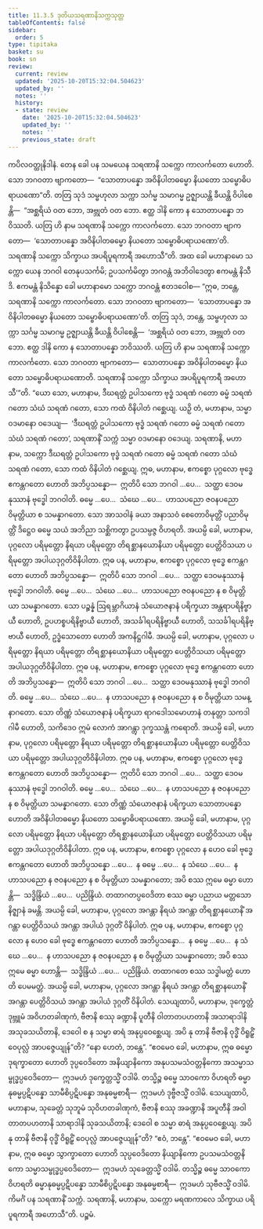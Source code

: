 ```yaml
---
title: 11.3.5 ဒုတိယသရဏာနိသက္ကသုတ္တ
tableOfContents: false
sidebar:
  order: 5
type: tipitaka
basket: su
book: sn
review:
  current: review
  updated: '2025-10-20T15:32:04.504623'
  updated_by: ''
  notes: ''
  history:
  - state: review
    date: '2025-10-20T15:32:04.504623'
    updated_by: ''
    notes: ''
    previous_state: draft
---
```



<DynamicBreadcrumb />


<ReviewStatus review={frontmatter.review} showDetails={true} />

<HypothesisAnnotation frontmatter={frontmatter} />

<Division number="1021" book="sn" e="ch" v="18" p="432">

<Paragraph number="1930" book="sn">
ကပိလဝတ္ထုနိဒါနံ. တေန ခေါ ပန သမယေန သရဏာနိ သက္ကော ကာလင်္ကတော ဟောတိ. သော ဘဂဝတာ ဗျာကတော—  “သောတာပန္နော အဝိနိပါတဓမ္မော နိယတော သမ္ဗောဓိပရာယဏော”တိ. တတြ သုဒံ သမ္ဗဟုလာ သက္ကာ သင်္ဂမ္မ သမာဂမ္မ ဥဇ္ဈာယန္တိ ခီယန္တိ ဝိပါစေန္တိ—  “အစ္ဆရိယံ ဝတ ဘော, အဗ္ဘုတံ ဝတ ဘော. ဧတ္ထ ဒါနိ ကော န သောတာပန္နော ဘဝိဿတိ. ယတြ ဟိ နာမ သရဏာနိ သက္ကော ကာလင်္ကတော. သော ဘဂဝတာ ဗျာကတော—  ‘သောတာပန္နော အဝိနိပါတဓမ္မော နိယတော သမ္ဗောဓိပရာယဏော’တိ. သရဏာနိ သက္ကော သိက္ခာယ အပရိပူရကာရီ အဟောသီ”တိ. အထ ခေါ မဟာနာမော သက္ကော ယေန ဘဂဝါ တေနုပသင်္ကမိ; ဥပသင်္ကမိတွာ ဘဂဝန္တံ အဘိဝါဒေတွာ ဧကမန္တံ နိသီဒိ. ဧကမန္တံ နိသိန္နော ခေါ မဟာနာမော သက္ကော ဘဂဝန္တံ ဧတဒဝေါစ—
</Paragraph>

<Paragraph number="1931" book="sn">
“ဣဓ, ဘန္တေ, သရဏာနိ သက္ကော ကာလင်္ကတော. သော ဘဂဝတာ ဗျာကတော—  ‘သောတာပန္နော အဝိနိပါတဓမ္မော နိယတော သမ္ဗောဓိပရာယဏော’တိ. တတြ သုဒံ, ဘန္တေ, သမ္ဗဟုလာ သက္ကာ သင်္ဂမ္မ သမာဂမ္မ ဥဇ္ဈာယန္တိ ခီယန္တိ ဝိပါစေန္တိ—  ‘အစ္ဆရိယံ ဝတ ဘော, အဗ္ဘုတံ ဝတ ဘော. ဧတ္ထ ဒါနိ ကော န သောတာပန္နော ဘဝိဿတိ. ယတြ ဟိ နာမ သရဏာနိ သက္ကော ကာလင်္ကတော. သော ဘဂဝတာ ဗျာကတော—  သောတာပန္နော အဝိနိပါတဓမ္မော နိယတော သမ္ဗောဓိပရာယဏောတိ. သရဏာနိ သက္ကော သိက္ခာယ အပရိပူရကာရီ အဟောသီ’”တိ.
</Paragraph>

<Paragraph number="1932" book="sn">
“ယော သော, မဟာနာမ, ဒီဃရတ္တံ ဥပါသကော ဗုဒ္ဓံ သရဏံ ဂတော ဓမ္မံ သရဏံ ဂတော သံဃံ သရဏံ ဂတော, သော ကထံ ဝိနိပါတံ ဂစ္ဆေယျ. ယဉှိ တံ, မဟာနာမ, သမ္မာ ဝဒမာနော ဝဒေယျ—  ‘ဒီဃရတ္တံ ဥပါသကော ဗုဒ္ဓံ သရဏံ ဂတော ဓမ္မံ သရဏံ ဂတော သံဃံ သရဏံ ဂတော’, သရဏာနိံ သက္ကံ သမ္မာ ဝဒမာနော ဝဒေယျ. သရဏာနိ, မဟာနာမ, သက္ကော ဒီဃရတ္တံ ဥပါသကော ဗုဒ္ဓံ သရဏံ ဂတော ဓမ္မံ သရဏံ ဂတော သံဃံ သရဏံ ဂတော, သော ကထံ ဝိနိပါတံ ဂစ္ဆေယျ.
</Paragraph>

<Paragraph number="1933" book="sn">
ဣဓ, မဟာနာမ, ဧကစ္စော ပုဂ္ဂလော ဗုဒ္ဓေ ဧကန္တဂတော ဟောတိ အဘိပ္ပသန္နော—  ဣတိပိ သော ဘဂဝါ …ပေ…  သတ္ထာ ဒေဝမနုဿာနံ ဗုဒ္ဓေါ ဘဂဝါတိ. ဓမ္မေ …ပေ…  သံဃေ …ပေ…  ဟာသပညော ဇဝနပညော ဝိမုတ္တိယာ စ သမန္နာဂတော. သော အာသဝါနံ ခယာ အနာသဝံ စေတောဝိမုတ္တိံ ပညာဝိမုတ္တိံ ဒိဋ္ဌေဝ ဓမ္မေ သယံ အဘိညာ သစ္ဆိကတွာ ဥပသမ္ပဇ္ဇ ဝိဟရတိ. အယမ္ပိ ခေါ, မဟာနာမ, ပုဂ္ဂလော ပရိမုတ္တော နိရယာ ပရိမုတ္တော တိရစ္ဆာနယောနိယာ ပရိမုတ္တော ပေတ္တိဝိသယာ ပရိမုတ္တော အပါယဒုဂ္ဂတိဝိနိပါတာ.
</Paragraph>

<Paragraph number="1934" book="sn">
ဣဓ ပန, မဟာနာမ, ဧကစ္စော ပုဂ္ဂလော ဗုဒ္ဓေ ဧကန္တဂတော ဟောတိ အဘိပ္ပသန္နော—  ဣတိပိ သော ဘဂဝါ …ပေ…  သတ္ထာ ဒေဝမနုဿာနံ ဗုဒ္ဓေါ ဘဂဝါတိ. ဓမ္မေ …ပေ…  သံဃေ …ပေ…  ဟာသပညော ဇဝနပညော န စ ဝိမုတ္တိယာ သမန္နာဂတော. သော ပဉ္စန္နံ ဩရမ္ဘာဂိယာနံ သံယောဇနာနံ ပရိက္ခယာ အန္တရာပရိနိဗ္ဗာယီ ဟောတိ, ဥပဟစ္စပရိနိဗ္ဗာယီ ဟောတိ, အသင်္ခါရပရိနိဗ္ဗာယီ ဟောတိ, သသင်္ခါရပရိနိဗ္ဗာယီ ဟောတိ, ဥဒ္ဓံသောတော ဟောတိ အကနိဋ္ဌဂါမီ. အယမ္ပိ ခေါ, မဟာနာမ, ပုဂ္ဂလော ပရိမုတ္တော နိရယာ ပရိမုတ္တော တိရစ္ဆာနယောနိယာ ပရိမုတ္တော ပေတ္တိဝိသယာ ပရိမုတ္တော အပါယဒုဂ္ဂတိဝိနိပါတာ.
</Paragraph>

<Paragraph number="1935" book="sn">
ဣဓ ပန, မဟာနာမ, ဧကစ္စော ပုဂ္ဂလော ဗုဒ္ဓေ ဧကန္တဂတော ဟောတိ အဘိပ္ပသန္နော—  ဣတိပိ သော ဘဂဝါ …ပေ…  သတ္ထာ ဒေဝမနုဿာနံ ဗုဒ္ဓေါ ဘဂဝါတိ. ဓမ္မေ …ပေ…  သံဃေ …ပေ…  န ဟာသပညော န ဇဝနပညော န စ ဝိမုတ္တိယာ သမန္နာဂတော. သော တိဏ္ဏံ သံယောဇနာနံ ပရိက္ခယာ ရာဂဒေါသမောဟာနံ တနုတ္တာ သကဒါဂါမီ ဟောတိ, သကိဒေဝ ဣမံ လောကံ အာဂန္တွာ ဒုက္ခဿန္တံ ကရောတိ. အယမ္ပိ ခေါ, မဟာနာမ, ပုဂ္ဂလော ပရိမုတ္တော နိရယာ ပရိမုတ္တော တိရစ္ဆာနယောနိယာ ပရိမုတ္တော ပေတ္တိဝိသယာ ပရိမုတ္တော အပါယဒုဂ္ဂတိဝိနိပါတာ.
</Paragraph>

<Paragraph number="1936" book="sn">
ဣဓ ပန, မဟာနာမ, ဧကစ္စော ပုဂ္ဂလော ဗုဒ္ဓေ ဧကန္တဂတော ဟောတိ အဘိပ္ပသန္နော—  ဣတိပိ သော ဘဂဝါ …ပေ…  သတ္ထာ ဒေဝမနုဿာနံ ဗုဒ္ဓေါ ဘဂဝါတိ. ဓမ္မေ …ပေ…  သံဃေ …ပေ…  န ဟာသပညော န ဇဝနပညော န စ ဝိမုတ္တိယာ သမန္နာဂတော. သော တိဏ္ဏံ သံယောဇနာနံ ပရိက္ခယာ သောတာပန္နော ဟောတိ အဝိနိပါတဓမ္မော နိယတော သမ္ဗောဓိပရာယဏော. အယမ္ပိ ခေါ, မဟာနာမ, ပုဂ္ဂလော ပရိမုတ္တော နိရယာ ပရိမုတ္တော တိရစ္ဆာနယောနိယာ ပရိမုတ္တော ပေတ္တိဝိသယာ ပရိမုတ္တော အပါယဒုဂ္ဂတိဝိနိပါတာ.
</Paragraph>

<Paragraph number="1937" book="sn">
ဣဓ ပန, မဟာနာမ, ဧကစ္စော ပုဂ္ဂလော န ဟေဝ ခေါ ဗုဒ္ဓေ ဧကန္တဂတော ဟောတိ အဘိပ္ပသန္နော …ပေ…  န ဓမ္မေ …ပေ…  န သံဃေ …ပေ…  န ဟာသပညော န ဇဝနပညော န စ ဝိမုတ္တိယာ သမန္နာဂတော; အပိ စဿ ဣမေ ဓမ္မာ ဟောန္တိ—  သဒ္ဓိန္ဒြိယံ …ပေ…  ပညိန္ဒြိယံ. တထာဂတပ္ပဝေဒိတာ စဿ ဓမ္မာ ပညာယ မတ္တသော နိဇ္ဈာနံ ခမန္တိ. အယမ္ပိ ခေါ, မဟာနာမ, ပုဂ္ဂလော အဂန္တာ နိရယံ အဂန္တာ တိရစ္ဆာနယောနိံ အဂန္တာ ပေတ္တိဝိသယံ အဂန္တာ အပါယံ ဒုဂ္ဂတိံ ဝိနိပါတံ.
</Paragraph>

<Paragraph number="1938" book="sn">
ဣဓ ပန, မဟာနာမ, ဧကစ္စော ပုဂ္ဂလော န ဟေဝ ခေါ ဗုဒ္ဓေ ဧကန္တဂတော ဟောတိ အဘိပ္ပသန္နော…  န ဓမ္မေ …ပေ…  န သံဃေ …ပေ…  န ဟာသပညော န ဇဝနပညော န စ ဝိမုတ္တိယာ သမန္နာဂတော; အပိ စဿ ဣမေ ဓမ္မာ ဟောန္တိ—  သဒ္ဓိန္ဒြိယံ …ပေ…  ပညိန္ဒြိယံ. တထာဂတေ စဿ သဒ္ဓါမတ္တံ ဟောတိ ပေမမတ္တံ. အယမ္ပိ ခေါ, မဟာနာမ, ပုဂ္ဂလော အဂန္တာ နိရယံ အဂန္တာ တိရစ္ဆာနယောနိံ အဂန္တာ ပေတ္တိဝိသယံ အဂန္တာ အပါယံ ဒုဂ္ဂတိံ ဝိနိပါတံ.
</Paragraph>

<Paragraph number="1939" book="sn">
သေယျထာပိ, မဟာနာမ, ဒုက္ခေတ္တံ ဒုဗ္ဘူမံ အဝိဟတခါဏုကံ, ဗီဇာနိ စဿု ခဏ္ဍာနိ ပူတီနိ ဝါတာတပဟတာနိ အသာရာဒါနိ အသုခသယိတာနိ, ဒေဝေါ စ န သမ္မာ ဓာရံ အနုပ္ပဝေစ္ဆေယျ. အပိ နု တာနိ ဗီဇာနိ ဝုဒ္ဓိံ ဝိရူဠှိံ ဝေပုလ္လံ အာပဇ္ဇေယျုန်”တိ? “နော ဟေတံ, ဘန္တေ”. “ဧဝမေဝ ခေါ, မဟာနာမ, ဣဓ ဓမ္မော ဒုရက္ခာတော ဟောတိ ဒုပ္ပဝေဒိတော အနိယျာနိကော အနုပသမသံဝတ္တနိကော အသမ္မာသမ္ဗုဒ္ဓပ္ပဝေဒိတော—  ဣဒမဟံ ဒုက္ခေတ္တသ္မိံ ဝဒါမိ. တသ္မိဉ္စ ဓမ္မေ သာဝကော ဝိဟရတိ ဓမ္မာနုဓမ္မပ္ပဋိပန္နော သာမီစိပ္ပဋိပန္နော အနုဓမ္မစာရီ—  ဣဒမဟံ ဒုဗ္ဗီဇသ္မိံ ဝဒါမိ.
</Paragraph>

<Paragraph number="1940" book="sn">
သေယျထာပိ, မဟာနာမ, သုခေတ္တံ သုဘူမံ သုဝိဟတခါဏုကံ, ဗီဇာနိ စဿု အခဏ္ဍာနိ အပူတီနိ အဝါတာတပဟတာနိ သာရာဒါနိ သုခသယိတာနိ; ဒေဝေါ စ သမ္မာ ဓာရံ အနုပ္ပဝေစ္ဆေယျ. အပိ နု တာနိ ဗီဇာနိ ဝုဒ္ဓိံ ဝိရူဠှိံ ဝေပုလ္လံ အာပဇ္ဇေယျုန်”တိ? “ဧဝံ, ဘန္တေ”. “ဧဝမေဝ ခေါ, မဟာနာမ, ဣဓ ဓမ္မော သွာက္ခာတော ဟောတိ သုပ္ပဝေဒိတော နိယျာနိကော ဥပသမသံဝတ္တနိကော သမ္မာသမ္ဗုဒ္ဓပ္ပဝေဒိတော—  ဣဒမဟံ သုခေတ္တသ္မိံ ဝဒါမိ. တသ္မိဉ္စ ဓမ္မေ သာဝကော ဝိဟရတိ ဓမ္မာနုဓမ္မပ္ပဋိပန္နော သာမီစိပ္ပဋိပန္နော အနုဓမ္မစာရီ—  ဣဒမဟံ သုဗီဇသ္မိံ ဝဒါမိ. ကိမင်္ဂံ ပန သရဏာနိံ သက္ကံ. သရဏာနိ, မဟာနာမ, သက္ကော မရဏကာလေ သိက္ခာယ ပရိပူရကာရီ အဟောသီ”တိ.

</Paragraph>
</Division>

<Paragraph number="1941" type="center" book="sn">
ပဉ္စမံ.
</Paragraph>